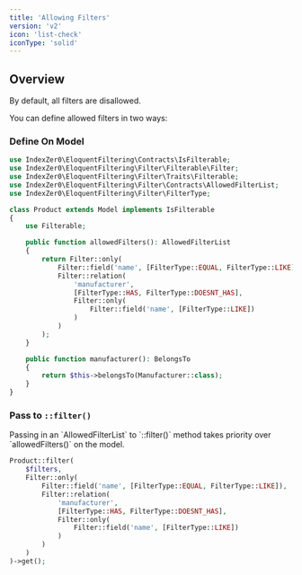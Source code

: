 ```yaml
---
title: 'Allowing Filters'
version: 'v2'
icon: 'list-check'
iconType: 'solid'
---
```


## Overview

By default, all filters are disallowed.

You can define allowed filters in two ways:

### Define On Model

```php
use IndexZer0\EloquentFiltering\Contracts\IsFilterable;
use IndexZer0\EloquentFiltering\Filter\Filterable\Filter;
use IndexZer0\EloquentFiltering\Filter\Traits\Filterable;
use IndexZer0\EloquentFiltering\Filter\Contracts\AllowedFilterList;
use IndexZer0\EloquentFiltering\Filter\FilterType;

class Product extends Model implements IsFilterable
{
    use Filterable;

    public function allowedFilters(): AllowedFilterList
    {
        return Filter::only(
            Filter::field('name', [FilterType::EQUAL, FilterType::LIKE]),
            Filter::relation(
                'manufacturer',
                [FilterType::HAS, FilterType::DOESNT_HAS],
                Filter::only(
                    Filter::field('name', [FilterType::LIKE])
                )
            )
        );
    }

    public function manufacturer(): BelongsTo
    {
        return $this->belongsTo(Manufacturer::class);
    }
}
```

### Pass to `::filter()`

<Note>
Passing in an `AllowedFilterList` to `::filter()` method takes priority over `allowedFilters()` on the model.
</Note>

```php
Product::filter(
    $filters,
    Filter::only(
        Filter::field('name', [FilterType::EQUAL, FilterType::LIKE]),
        Filter::relation(
            'manufacturer',
            [FilterType::HAS, FilterType::DOESNT_HAS],
            Filter::only(
                Filter::field('name', [FilterType::LIKE])
            )
        )
    )
)->get();
```